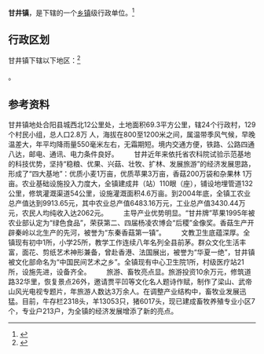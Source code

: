 {{中国乡级行政区|61/05/24/101/000}}

'''甘井镇'''，是{{PRC admin/fullname|61/05/24/101/000|3}}下辖的一个[[乡镇|乡镇]]级行政单位。<ref>{{PRC admin/ref sgc|{{PRC admin/parent|61/05/24/101/000}}}}</ref>

== 行政区划 ==

甘井镇下辖以下地区：<ref>{{PRC admin/ref sgc|61/05/24/101/000}}</ref>

{{PRC admin/children|61/05/24/101/000}}。

== 参考资料 ==

{{reflist}}

{{行政区划小作品}}
{{PRC admin/navcat|61/05/24/101/000}}
甘井镇地处合阳县城西北12公里处，土地面积69.3平方公里，辖24个行政村，129个村民小组，总人口2.8万 人，海拔在800至1200米之间，属温带季风气候，早晚温差大，年平均降雨量550毫米左右，无霜期短。境内交通方便，铁路、公路四通八达，邮电、通讯、电力条件良好。 　　甘井近年来依托省农科院试验示范基地的科技优势，坚持“稳粮、优果、兴菇、壮牧、扩林、发展旅游”的经济发展思路，形成了“四大基地”：优质小麦1万亩，优质苹果3万亩，香菇200万袋和杂果林 1万亩。农业基础设施投入力度大，全镇建成井（站）110眼（座），铺设地埋管道132公里，修筑灌溉渠道54公里，设施灌溉面积4.6万亩。到2004年底，全镇工农业总产值达到9913.65元，其中农业总产值6483.16万元，工业总产值3430.44万元，农民人均纯收入达2062元。 　　主导产业优势明显。“甘井牌”苹果1995年被农业部认定为“绿色食品”，荣获第二、四届杨凌农博会“后稷”金像奖。香菇生产开辟秦岭以北生产的先河，被誉为“东秦香菇第一镇”。 　　文教卫生底蕴深厚。全镇现有初中1所，小学25所，教学工作连续八年名列全县前茅。群众文化生活丰富，面花、剪纸艺术神形兼备，曾赴香港、法国展出，被誉为“华夏一绝”，甘井镇被文化部命名为“中国民间艺术之乡”。全镇现有中心卫生院1所，村级医疗站21所，设施先进，设备齐全。 　　旅游、畜牧亮点显。旅游投资10余万元，修筑道路32华里，恢复景点26外，邀请贾平凹等文化名人题诗作赋，制作了梁山、武帝山风光电视专题片，年旅游人数达3万余人。在调整产业结构中，畜牧业发展迅猛。目前，牛存栏2318头，羊13053只，猪6017头，现已建成畜牧养殖专业小区7个，专业户213户，为全镇的经济发展增添了新的亮点。